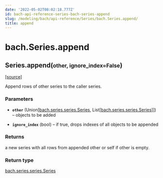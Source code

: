 ```yaml
---
date: '2022-05-02T08:02:18.777Z'
id: bach-api-reference-series-bach-series-append
slug: /modeling/bach/api-reference/Series/bach.Series.append/
title: append
---
```


# bach.Series.append

<div class="method">

<h2 class="signature-class"><span class="additional-name">Series.</span><span class="name">append(</span><small class="parameter-list"><span class="parameter" id="other">other</span>, <span class="parameter" id="ignore_index">ignore_index=False</span></small>)</h2>


&#8203;<span class="view-source">[[source]](https://github.com/objectiv/objectiv-analytics/blob/main/bach/bach/series/series.py)</span>

<div class="content">

Append rows of other series to the caller series.


### Parameters

* **`other`** (Union[[bach.series.series.Series](/docs/modeling/bach/api-reference/Series/bach.Series/#bach.Series), List[[bach.series.series.Series](/docs/modeling/bach/api-reference/Series/bach.Series/#bach.Series)]]) – objects to be added

* **`ignore_index`** (bool) – if true, drops indexes of all objects to be appended



### Returns

a new series with all rows from appended other or self if other is empty.



### Return type

[bach.series.series.Series](/docs/modeling/bach/api-reference/Series/bach.Series/#bach.Series)



</div>

</div>
